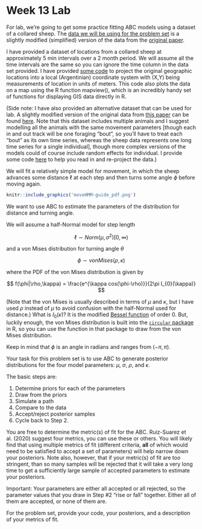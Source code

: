 Week 13 Lab
========================================================

For lab, we're going to get some practice fitting ABC models using a dataset of a collared sheep. The [data we will be using for the problem set](https://github.com/hlynch/Bayesian2020/tree/master/_data/SheepData.csv) is a slightly modified (simplified) version of the data from the [original paper](https://github.com/hlynch/Bayesian2020/tree/master/_data/RuizSuarezEtAl2020.pdf).

I have provided a dataset of locations from a collared sheep at approximately 5 min intervals over a 2 month period. We will assume all the time intervals are the same so you can ignore the time column in the data set provided. I have provided [some code](https://github.com/hlynch/Bayesian2020/tree/master/_data/SheepDataPrep.R) to project the original geographic locations into a local (Argentinian) coordinate system with (X,Y) being measurements of location in units of meters. This code also plots the data on a map using the R function mapview(), which is an incredibly handy set of functions for displaying GIS data directly in R.

(Side note: I have also provided an alternative dataset that can be used for lab. A slightly modified version of the original data from [this paper](https://github.com/hlynch/Bayesian2020/tree/master/_data/TarrouxEtAl2020.pdf) can be found [here](https://github.com/hlynch/Bayesian2020/tree/master/_data/PetrelData.csv). Note that this dataset includes multiple animals and I suggest modelling all the animals with the same movement parameters [though each in and out track will be one foraging "bout", so you'll have to treat each "bout" as its own time series, whereas the sheep data represents one long time series for a single individual], though more complex versions of the models could of course include random effects for individual. I provide some code [here](https://github.com/hlynch/Bayesian2020/tree/master/_data/PetrelDataPrep.R) to help you read in and re-project the data.)

We will fit a relatively simple model for movement, in which the sheep advances some distance $\ell$ at each step and then turns some angle $\phi$ before moving again. 

```r
knitr::include_graphics('moveHMM-guide_pdf.png')
```

We want to use ABC to estimate the parameters of the distribution for distance and turning angle.

We will assume a half-Normal model for step length

$$
\ell \sim Norm(\mu,\sigma^{2})[0,\infty)
$$

and a von Mises distribution for turning angle $\theta$

$$
\phi \sim vonMises(\rho,\kappa)
$$

where the PDF of the von Mises distribution is given by

$$
f(\phi|\rho,\kappa) = \frac{e^{\kappa cos(\phi-\rho)}}{2\pi I_{0}(\kappa)}
$$

(Note that the von Mises is usually described in terms of $\mu$ and $\kappa$, but I have used $\rho$ instead of $\mu$ to avoid confusion with the half-Normal used for distance.) What is $I_{0}(\kappa)$? It is the modified [Bessel function](https://en.wikipedia.org/wiki/Bessel_function) of order 0. But, luckily enough, the von Mises distribution is built into the [`circular` package](https://cran.r-project.org/web/packages/circular/circular.pdf) in R, so you can use the function in that package to draw from the von Mises distribution.

Keep in mind that $\phi$ is an angle in radians and ranges from $(-\pi,\pi)$.

Your task for this problem set is to use ABC to generate posterior distributions for the four model parameters: $\mu$, $\sigma$, $\rho$, and $\kappa$.

The basic steps are:

1.	Determine priors for each of the parameters
2.	Draw from the priors
3.	Simulate a path 
4.	Compare to the data
5.	Accept/reject posterior samples
6.	Cycle back to Step 2.

You are free to determine the metric(s) of fit for the ABC. Ruiz-Suarez et al. (2020) suggest four metrics, you can use these or others. You will likely find that using multiple metrics of fit (different criteria, **all** of which would need to be satisfied to accept a set of parameters) will help narrow down your posteriors. Note also, however, that if your metric(s) of fit are too stringent, than so many samples will be rejected that it will take a very long time to get a sufficiently large sample of accepted parameters to estimate your posteriors.

Important: Your parameters are either all accepted or all rejected, so the parameter values that you draw in Step #2 “rise or fall” together. Either all of them are accepted, or none of them are.

For the problem set, provide your code, your posteriors, and a description of your metrics of fit.
